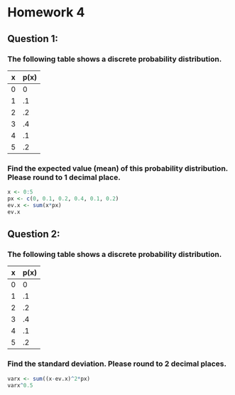 Homework 4
========================================================

## Question 1:

### The following table shows a discrete probability distribution.
x | p(x)
---|---
0|  0
1|	.1
2|	.2
3|	.4
4|	.1
5|	.2

### Find the expected value (mean) of this probability distribution. Please round to 1 decimal place.

```r
x <- 0:5
px <- c(0, 0.1, 0.2, 0.4, 0.1, 0.2)
ev.x <- sum(x*px)
ev.x
```

## Question 2:

### The following table shows a discrete probability distribution.
x | p(x)
---|---
0|  0
1|	.1
2|	.2
3|	.4
4|	.1
5|	.2

### Find the standard deviation. Please round to 2 decimal places. 

```r
varx <- sum((x-ev.x)^2*px)
varx^0.5
```
